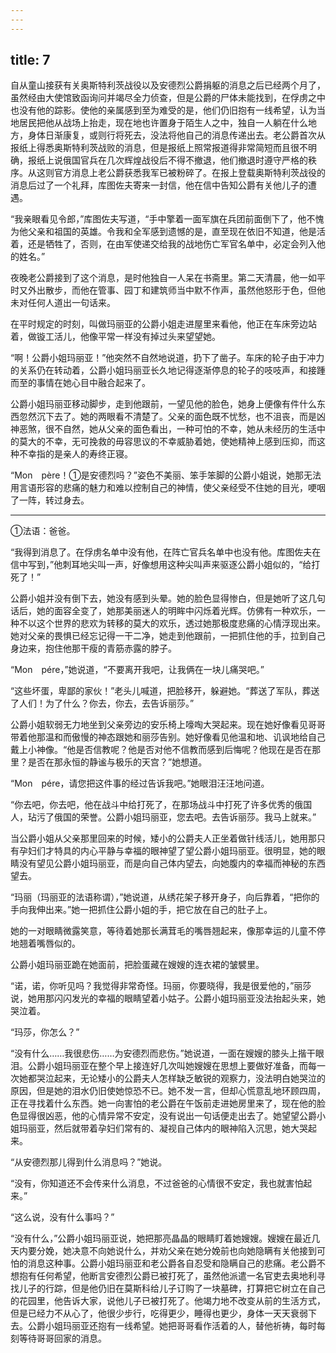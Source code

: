 ```yaml
---
---
---
```

title: 7
---





自从童山接获有关奥斯特利茨战役以及安德烈公爵捐躯的消息之后已经两个月了，虽然经由大使馆致函询问并竭尽全力侦查，但是公爵的尸体未能找到，在俘虏之中也没有他的踪影。使他的亲属感到至为难受的是，他们仍旧抱有一线希望，认为当地居民把他从战场上抬走，现在地也许置身于陌生人之中，独自一人躺在什么地方，身体日渐康复，或则行将死去，没法将他自己的消息传递出去。老公爵首次从报纸上得悉奥斯特利茨战败的消息，但是报纸上照常报道得非常简短而且很不明确，报纸上说俄国官兵在几次辉煌战役后不得不撤退，他们撤退时遵守严格的秩序。从这则官方消息上老公爵获悉我军已被粉碎了。在报上登载奥斯特利茨战役的消息后过了一个礼拜，库图佐夫寄来一封信，他在信中告知公爵有关他儿子的遭遇。

“我亲眼看见令郎，”库图佐夫写道，“手中擎着一面军旗在兵团前面倒下了，他不愧为他父亲和祖国的英雄。令我和全军感到遗憾的是，直至现在依旧不知道，他是活着，还是牺牲了，否则，在由军使递交给我的战地伤亡军官名单中，必定会列入他的姓名。”

夜晚老公爵接到了这个消息，是时他独自一人呆在书斋里。第二天清晨，他一如平时又外出散步，而他在管事、园丁和建筑师当中默不作声，虽然他怒形于色，但他未对任何人道出一句话来。

在平时规定的时刻，叫做玛丽亚的公爵小姐走进屋里来看他，他正在车床旁边站着，做镟工活儿，他像平常一样没有掉过头来望望她。

“啊！公爵小姐玛丽亚！”他突然不自然地说道，扔下了凿子。车床的轮子由于冲力的关系仍在转动着，公爵小姐玛丽亚长久地记得逐渐停息的轮子的吱吱声，和接踵而至的事情在她心目中融合起来了。

公爵小姐玛丽亚移动脚步，走到他跟前，一望见他的脸色，她身上便像有件什么东西忽然沉下去了。她的两眼看不清楚了。父亲的面色既不忧愁，也不沮丧，而是凶神恶煞，很不自然，她从父亲的面色看出，一种可怕的不幸，她从未经历的生活中的莫大的不幸，无可挽救的毋容思议的不幸威胁着她，使她精神上感到压抑，而这种不幸指的是亲人的寿终正寝。

“Mon　père！①是安德烈吗？”姿色不美丽、笨手笨脚的公爵小姐说，她那无法用言语形容的悲痛的魅力和难以控制自己的神情，使父亲经受不住她的目光，哽咽了一阵，转过身去。

--------

①法语：爸爸。

“我得到消息了。在俘虏名单中没有他，在阵亡官兵名单中也没有他。库图佐夫在信中写到，”他刺耳地尖叫一声，好像想用这种尖叫声来驱逐公爵小姐似的，“给打死了！”

公爵小姐并没有倒下去，她没有感到头晕。她的脸色显得惨白，但是她听了这几句话后，她的面容全变了，她那美丽迷人的明眸中闪烁着光辉。仿佛有一种欢乐，一种不以这个世界的悲欢为转移的莫大的欢乐，透过她那极度悲痛的心情浮现出来。她对父亲的畏惧已经忘记得一干二净，她走到他跟前，一把抓住他的手，拉到自己身边来，抱住他那干瘦的青筋赤露的脖子。

“Mon　pére，”她说道，“不要离开我吧，让我俩在一块儿痛哭吧。”

“这些坏蛋，卑鄙的家伙！”老头儿喊道，把脸移开，躲避她。“葬送了军队，葬送了人们！为了什么？你去，你去，去告诉丽莎。”

公爵小姐软弱无力地坐到父亲旁边的安乐椅上嚎啕大哭起来。现在她好像看见哥哥带着他那温和而傲慢的神态跟她和丽莎告别。她好像看见他温和地、讥讽地给自己戴上小神像。“他是否信教呢？他是否对他不信教而感到后悔呢？他现在是否在那里？是否在那永恒的静谧与极乐的天宫？”她想道。

“Mon　pére，请您把这件事的经过告诉我吧。”她眼泪汪汪地问道。

“你去吧，你去吧，他在战斗中给打死了，在那场战斗中打死了许多优秀的俄国人，玷污了俄国的荣誉。公爵小姐玛丽亚，您去吧。去告诉丽莎。我马上就来。”

当公爵小姐从父亲那里回来的时候，矮小的公爵夫人正坐着做针线活儿，她用那只有孕妇们才特具的内心平静与幸福的眼神望了望公爵小姐玛丽亚。很明显，她的眼睛没有望见公爵小姐玛丽亚，而是向自己体内望去，向她腹内的幸福而神秘的东西望去。

“玛丽（玛丽亚的法语称谓），”她说道，从绣花架子移开身子，向后靠着，“把你的手向我伸出来。”她一把抓住公爵小姐的手，把它放在自己的肚子上。

她的一对眼睛微露笑意，等待着她那长满茸毛的嘴唇翘起来，像那幸运的儿童不停地翘着嘴唇似的。

公爵小姐玛丽亚跪在她面前，把脸蛋藏在嫂嫂的连衣裙的皱襞里。

“诺，诺，你听见吗？我觉得非常奇怪。玛丽，你要晓得，我是很爱他的，”丽莎说，她用那闪闪发光的幸福的眼睛望着小姑子。公爵小姐玛丽亚没法抬起头来，她哭泣着。

“玛莎，你怎么？”

“没有什么……我很悲伤……为安德烈而悲伤。”她说道，一面在嫂嫂的膝头上揩干眼泪。公爵小姐玛丽亚在整个早上接连好几次叫她嫂嫂在思想上要做好准备，而每一次她都哭泣起来，无论矮小的公爵夫人怎样缺乏敏锐的观察力，没法明白她哭泣的原因，但是她的泪水仍旧使她惊恐不已。她不发一言，但却心慌意乱地环顾四周，正在寻找着什么东西。她一向害怕的老公爵在午饭前走进她房里来了，现在他的脸色显得很凶恶，他的心情异常不安定，没有说出一句话便走出去了。她望望公爵小姐玛丽亚，然后就带着孕妇们常有的、凝视自己体内的眼神陷入沉思，她大哭起来。

“从安德烈那儿得到什么消息吗？”她说。

“没有，你知道还不会传来什么消息，不过爸爸的心情很不安定，我也就害怕起来。”

“这么说，没有什么事吗？”

“没有什么，”公爵小姐玛丽亚说，她把那亮晶晶的眼睛盯着她嫂嫂。嫂嫂在最近几天内要分娩，她决意不向她说什么，并劝父亲在她分娩前也向她隐瞒有关他接到可怕的消息这种事。公爵小姐玛丽亚和老公爵各自忍受和隐瞒自己的悲痛。老公爵不想抱有任何希望，他断言安德烈公爵已被打死了，虽然他派遣一名官吏去奥地利寻找儿子的行踪，但是他仍旧在莫斯科给儿子订购了一块墓碑，打算把它树立在自己的花园里，他告诉大家，说他儿子已被打死了。他竭力地不改变从前的生活方式，但是已经力不从心了，他很少步行，吃得更少，睡得也更少，身体一天天衰弱下去。公爵小姐玛丽亚还抱有一线希望。她把哥哥看作活着的人，替他祈祷，每时每刻等待哥哥回家的消息。